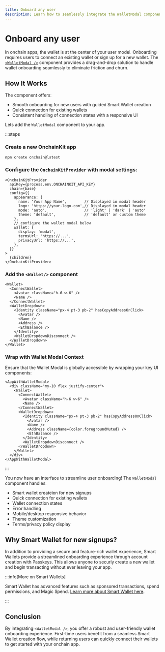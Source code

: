 ```yaml
---
title: Onboard any user
description: Learn how to seamlessly integrate the WalletModal component from OnchainKit to rapidly onboard new users with a smart wallet experience.
---
```



# Onboard any user

In onchain apps, the wallet is at the center of your user model. Onboarding requires users to connect an existing wallet or sign up for a new wallet. The [`<WalletModal />`](/builderkits/onchainkit/wallet/wallet-modal) component provides a drag-and-drop solution to handle wallet onboarding seamlessly to eliminate friction and churn.

## How It Works

The component offers:
- Smooth onboarding for new users with guided Smart Wallet creation
- Quick connection for existing wallets
- Consistent handling of connection states with a responsive UI

Lets add the `WalletModal` component to your app.

:::steps

### Create a new OnchainKit app

```bash [Terminal]
npm create onchain@latest
```

### Configure the `OnchainKitProvider` with modal settings:

```tsx [providers.tsx]
<OnchainKitProvider
  apiKey={process.env.ONCHAINKIT_API_KEY}
  chain={base}
  config={{
    appearance: {
      name: 'Your App Name',        // Displayed in modal header
      logo: 'https://your-logo.com',// Displayed in modal header
      mode: 'auto',                 // 'light' | 'dark' | 'auto'
      theme: 'default',             // 'default' or custom theme
    },
    // configure the wallet modal below 
    wallet: {
      display: 'modal',       
      termsUrl: 'https://...', 
      privacyUrl: 'https://...', 
    },
  }}
>
  {children}
</OnchainKitProvider>
```

### Add the `<Wallet/>` component

```tsx [App.tsx]
<Wallet>
  <ConnectWallet>
    <Avatar className="h-6 w-6" />
    <Name />
  </ConnectWallet>
  <WalletDropdown>
    <Identity className="px-4 pt-3 pb-2" hasCopyAddressOnClick>
      <Avatar />
      <Name />
      <Address />
      <EthBalance />
    </Identity>
    <WalletDropdownDisconnect />
  </WalletDropdown>
</Wallet>
```

### Wrap with Wallet Modal Context

Ensure that the Wallet Modal is globally accessible by wrapping your key UI components:

```tsx
<AppWithWalletModal>
  <div className="my-10 flex justify-center">
    <Wallet>
      <ConnectWallet>
        <Avatar className="h-6 w-6" />
        <Name />
      </ConnectWallet>
      <WalletDropdown>
        <Identity className="px-4 pt-3 pb-2" hasCopyAddressOnClick>
          <Avatar />
          <Name />
          <Address className={color.foregroundMuted} />
          <EthBalance />
        </Identity>
        <WalletDropdownDisconnect />
      </WalletDropdown>
    </Wallet>
  </div>
</AppWithWalletModal>
```

:::

<AppWithWalletModal>
  <div className="my-10 flex justify-center">
    <Wallet>
      <ConnectWallet>
        <Avatar className="h-6 w-6" />
        <Name />
      </ConnectWallet>
      <WalletDropdown>
        <Identity className="px-4 pt-3 pb-2" hasCopyAddressOnClick>
          <Avatar />
          <Name />
          <Address className={color.foregroundMuted} />
          <EthBalance />
        </Identity>
        <WalletDropdownDisconnect />
      </WalletDropdown>
    </Wallet>
  </div>
</AppWithWalletModal>

You now have an interface to streamline user onboarding! The `WalletModal` component handles: 
- Smart wallet createion for new signups 
- Quick connection for existing wallets
- Wallet connection states
- Error handling
- Mobile/desktop responsive behavior
- Theme customization
- Terms/privacy policy display



## Why Smart Wallet for new signups?

In addition to providing a secure and feature-rich wallet experience, Smart Wallets provide a streamlined onboarding experience through account creation with Passkeys. This allows anyone to securly create a new wallet and begin transacting without ever leaving your app.

:::info[More on Smart Wallets]

Smart Wallet has advanced features such as sponsored transactions, spend permissions, and Magic Spend. [Learn more about Smart Wallet here](/identity/smart-wallet/introduction/install-web).

:::

## Conclusion

By integrating  `<WalletModal />`, you offer a robust and user-friendly wallet onboarding experience. First-time users benefit from a seamless Smart Wallet creation flow, while returning users can quickly connect their wallets to get started with your onchain app.
